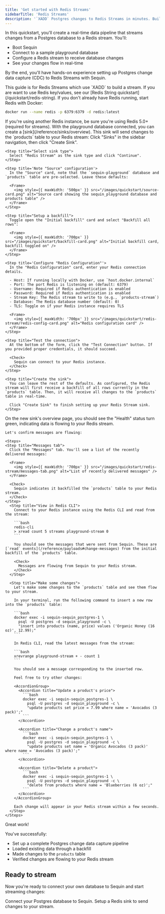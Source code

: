 ```yaml
---
title: 'Get started with Redis Streams'
sidebarTitle: 'Redis Streams'
description: '`XADD` Postgres changes to Redis Streams in minutes. Build real-time data pipelines with Redis and Postgres change data capture (CDC).'
---
```



In this quickstart, you'll create a real-time data pipeline that streams changes from a Postgres database to a Redis stream. You'll:

- Boot Sequin
- Connect to a sample playground database 
- Configure a Redis stream to receive database changes
- See your changes flow in real-time

By the end, you'll have hands-on experience setting up Postgres change data capture (CDC) to Redis Streams with Sequin.

<Info>
  This guide is for Redis Streams which use `XADD` to build a stream. If you are want to use Redis key/values, see our [Redis String quickstart](/quickstart/redis-string).
</Info>

<Steps titleSize="h2">
 <Step title="Boot Redis" icon="database">
  If you don't already have Redis running, start Redis with Docker:

  ```bash
  docker run --name redis -p 6379:6379 -d redis:latest
  ```

  <Note>
    If you're using another Redis instance, be sure you're using Redis 5.0+ (required for streams).
  </Note>
 </Step>

 <QuickstartInitialSteps />
 <Step title="Create a Redis Stream Sink" icon="database">
  With the playground database connected, you can create a [sink](/reference/sinks/overview). This sink will send changes to the `products` table to your Redis stream:

  <Steps>
    <Step title="Navigate to Sinks">
      Click "Sinks" in the sidebar navigation, then click "Create Sink".
    </Step>

    <Step title="Select sink type">
      Select "Redis Stream" as the sink type and click "Continue".
    </Step>

    <Step title='Note "Source" configuration'>
      In the "Source" card, note that the `sequin-playground` database and `products` table are pre-selected. Leave these defaults:

      <Frame>
        <img style={{ maxWidth: '500px' }} src="/images/quickstart/source-card.png" alt="Source card showing the sequin_playground database and products table" />
      </Frame>
    </Step>

    <Step title="Setup a backfill">
      Toggle open the "Initial backfill" card and select "Backfill all rows":

      <Frame>
        <img style={{ maxWidth: '700px' }} src="/images/quickstart/backfill-card.png" alt="Initial backfill card, backfill toggled on" />
      </Frame>
    </Step>

    <Step title='Configure "Redis Configuration"'>
      In the "Redis Configuration" card, enter your Redis connection details.

      - Host: If running locally with Docker, use `host.docker.internal`
      - Port: The port Redis is listening on (default: 6379)
      - Username: Required if Redis authentication is enabled
      - Password: Required if Redis authentication is enabled
      - Stream Key: The Redis stream to write to (e.g., `products-stream`)
      - Database: The Redis database number (default: 0)
      - TLS: Toggle on if your Redis instance requires TLS

      <Frame>
        <img style={{ maxWidth: '700px' }} src="/images/quickstart/redis-stream/redis-config-card.png" alt="Redis configuration card" />
      </Frame>
    </Step>

    <Step title="Test the connection">
      At the bottom of the form, click the "Test Connection" button. If you provided proper credentials, it should succeed.

      <Check>
        Sequin can connect to your Redis instance.
      </Check>
    </Step>

    <Step title="Create the sink">
      You can leave the rest of the defaults. As configured, the Redis stream will first receive a backfill of all rows currently in the `products` table. Then, it will receive all changes to the `products` table in real-time.

      Click "Create Sink" to finish setting up your Redis Stream sink.
    </Step>
  </Steps>
 </Step>

  <Step title="See changes flow to your Redis stream" icon="waveform-lines">
    On the new sink's overview page, you should see the "Health" status turn green, indicating data is flowing to your Redis stream.

    Let's confirm messages are flowing:

    <Steps>
    <Step title="Messages tab">
      Click the "Messages" tab. You'll see a list of the recently delivered messages:

      <Frame>
        <img style={{ maxWidth: '700px' }} src="/images/quickstart/redis-stream/messages-tab.png" alt="List of recently delivered messages" />
      </Frame>

      <Check>
        Sequin indicates it backfilled the `products` table to your Redis stream.
      </Check>
    </Step>
      <Step title="View in Redis CLI">
        Connect to your Redis instance using the Redis CLI and read from the stream:

        ```bash
        redis-cli
        > xread count 5 streams playground-stream 0
        ```

        You should see the messages that were sent from Sequin. These are [`read` events](/reference/payloads#change-messages) from the initial backfill of the `products` table.

        <Check>
          Messages are flowing from Sequin to your Redis stream.
        </Check>
      </Step>

      <Step title="Make some changes">
        Let's make some changes to the `products` table and see them flow to your stream.

        In your terminal, run the following command to insert a new row into the `products` table:

        ```bash
        docker exec -i sequin-sequin_postgres-1 \
          psql -U postgres -d sequin_playground -c \
          "insert into products (name, price) values ('Organic Honey (16 oz)', 12.99);"
        ```

        In Redis CLI, read the latest messages from the stream:

        ```bash
        xrevrange playground-stream + - count 1
        ```

        You should see a message corresponding to the inserted row.

        Feel free to try other changes:

        <AccordionGroup>
          <Accordion title="Update a product's price">
            ```bash
            docker exec -i sequin-sequin_postgres-1 \
              psql -U postgres -d sequin_playground -c \
              "update products set price = 7.99 where name = 'Avocados (3 pack)';"
            ```
          </Accordion>

          <Accordion title="Change a product's name">
            ```bash
            docker exec -i sequin-sequin_postgres-1 \
              psql -U postgres -d sequin_playground -c \
              "update products set name = 'Organic Avocados (3 pack)' where name = 'Avocados (3 pack)';"
            ```
          </Accordion>

          <Accordion title="Delete a product">
            ```bash
            docker exec -i sequin-sequin_postgres-1 \
              psql -U postgres -d sequin_playground -c \
              "delete from products where name = 'Blueberries (6 oz)';"
            ```
          </Accordion>
        </AccordionGroup>

        Each change will appear in your Redis stream within a few seconds.
      </Step>
    </Steps>
  </Step>
</Steps>

<Check>
  Great work!
</Check>

You've successfully:

- Set up a complete Postgres change data capture pipeline
- Loaded existing data through a backfill
- Made changes to the `products` table
- Verified changes are flowing to your Redis stream

## Ready to stream

Now you're ready to connect your own database to Sequin and start streaming changes:

<CardGroup cols={2}>
  <Card title="Guide: Connect Postgres" icon="elephant" href="/connect-postgres">
    Connect your Postgres database to Sequin.
  </Card>
  <Card title="Guide: Setting up a Redis sink" icon="database" href="/how-to/stream-postgres-to-redis-stream">
    Setup a Redis sink to send changes to your stream.
  </Card>
</CardGroup>